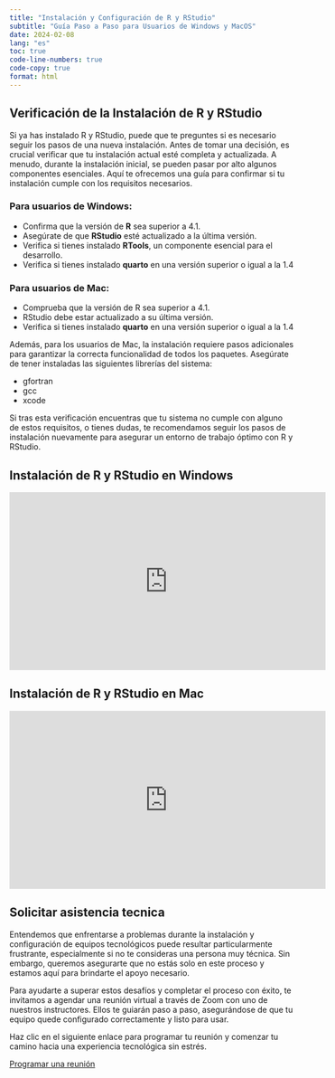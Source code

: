 ```yaml
---
title: "Instalación y Configuración de R y RStudio"
subtitle: "Guía Paso a Paso para Usuarios de Windows y MacOS"
date: 2024-02-08
lang: "es"
toc: true
code-line-numbers: true
code-copy: true
format: html
---
```


<link rel="stylesheet" href="https://unpkg.com/keyboard-css@1.2.2/dist/css/main.min.css" />

## Verificación de la Instalación de R y RStudio

Si ya has instalado R y RStudio, puede que te preguntes si es necesario seguir los pasos de una nueva instalación. Antes de tomar una decisión, es crucial verificar que tu instalación actual esté completa y actualizada. A menudo, durante la instalación inicial, se pueden pasar por alto algunos componentes esenciales. Aquí te ofrecemos una guía para confirmar si tu instalación cumple con los requisitos necesarios.


### Para usuarios de Windows:

+ Confirma que la versión de **R** sea superior a 4.1.
+ Asegúrate de que **RStudio** esté actualizado a la última versión.
+ Verifica si tienes instalado **RTools**, un componente esencial para el desarrollo.
+ Verifica si tienes instalado **quarto** en una versión superior o igual a la 1.4

### Para usuarios de Mac:

+ Comprueba que la versión de R sea superior a 4.1.
+ RStudio debe estar actualizado a su última versión.
+ Verifica si tienes instalado **quarto** en una versión superior o igual a la 1.4

Además, para los usuarios de Mac, la instalación requiere pasos adicionales para garantizar la correcta funcionalidad de todos los paquetes. Asegúrate de tener instaladas las siguientes librerías del sistema:

+ gfortran
+ gcc
+ xcode

Si tras esta verificación encuentras que tu sistema no cumple con alguno de estos requisitos, o tienes dudas, te recomendamos seguir los pasos de instalación nuevamente para asegurar un entorno de trabajo óptimo con R y RStudio.

## Instalación de R y RStudio en Windows

<iframe width="560" height="315" src="https://www.youtube.com/embed/v05TMuPezPs?si=qIrg_Uv-5qs7w9BT" title="YouTube video player" frameborder="0" allow="accelerometer; autoplay; clipboard-write; encrypted-media; gyroscope; picture-in-picture; web-share" referrerpolicy="strict-origin-when-cross-origin" allowfullscreen></iframe>

## Instalación de R y RStudio en Mac

<iframe width="560" height="315" src="https://www.youtube.com/embed/MCrs47OOp9c?si=r1QPgAXe05NfOC77" title="YouTube video player" frameborder="0" allow="accelerometer; autoplay; clipboard-write; encrypted-media; gyroscope; picture-in-picture; web-share" referrerpolicy="strict-origin-when-cross-origin" allowfullscreen></iframe>

## Solicitar asistencia tecnica

Entendemos que enfrentarse a problemas durante la instalación y configuración de equipos tecnológicos puede resultar particularmente frustrante, especialmente si no te consideras una persona muy técnica. Sin embargo, queremos asegurarte que no estás solo en este proceso y estamos aquí para brindarte el apoyo necesario.

Para ayudarte a superar estos desafíos y completar el proceso con éxito, te invitamos a agendar una reunión virtual a través de Zoom con uno de nuestros instructores. Ellos te guiarán paso a paso, asegurándose de que tu equipo quede configurado correctamente y listo para usar.

Haz clic en el siguiente enlace para programar tu reunión y comenzar tu camino hacia una experiencia tecnológica sin estrés.

[Programar una reunión](https://cal.com/aprendetidyverse/soporte-tecnico){.btn .btn-outline-primary .btn role="button"} 
